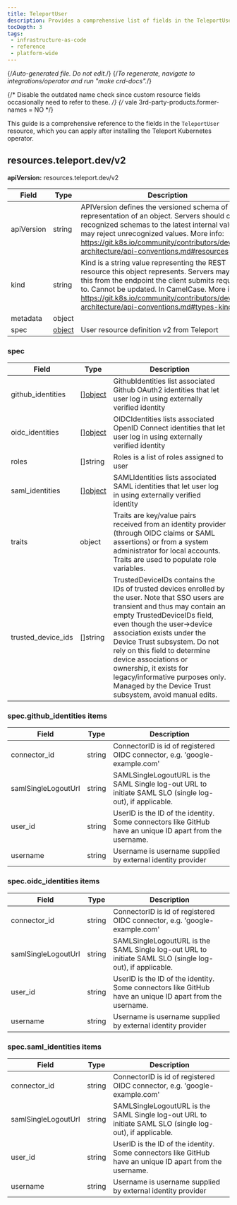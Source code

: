 ```yaml
---
title: TeleportUser
description: Provides a comprehensive list of fields in the TeleportUser resource available through the Teleport Kubernetes operator
tocDepth: 3
tags:
 - infrastructure-as-code
 - reference
 - platform-wide
---
```


{/*Auto-generated file. Do not edit.*/}
{/*To regenerate, navigate to integrations/operator and run "make crd-docs".*/}

{/* Disable the outdated name check since custom resource fields occasionally
need to refer to these. */}
{/* vale 3rd-party-products.former-names = NO */}

This guide is a comprehensive reference to the fields in the `TeleportUser`
resource, which you can apply after installing the Teleport Kubernetes operator.


## resources.teleport.dev/v2

**apiVersion:** resources.teleport.dev/v2

|Field|Type|Description|
|---|---|---|
|apiVersion|string|APIVersion defines the versioned schema of this representation of an object. Servers should convert recognized schemas to the latest internal value, and may reject unrecognized values. More info: https://git.k8s.io/community/contributors/devel/sig-architecture/api-conventions.md#resources|
|kind|string|Kind is a string value representing the REST resource this object represents. Servers may infer this from the endpoint the client submits requests to. Cannot be updated. In CamelCase. More info: https://git.k8s.io/community/contributors/devel/sig-architecture/api-conventions.md#types-kinds|
|metadata|object||
|spec|[object](#spec)|User resource definition v2 from Teleport|

### spec

|Field|Type|Description|
|---|---|---|
|github_identities|[][object](#specgithub_identities-items)|GithubIdentities list associated Github OAuth2 identities that let user log in using externally verified identity|
|oidc_identities|[][object](#specoidc_identities-items)|OIDCIdentities lists associated OpenID Connect identities that let user log in using externally verified identity|
|roles|[]string|Roles is a list of roles assigned to user|
|saml_identities|[][object](#specsaml_identities-items)|SAMLIdentities lists associated SAML identities that let user log in using externally verified identity|
|traits|object|Traits are key/value pairs received from an identity provider (through OIDC claims or SAML assertions) or from a system administrator for local accounts. Traits are used to populate role variables.|
|trusted_device_ids|[]string|TrustedDeviceIDs contains the IDs of trusted devices enrolled by the user.  Note that SSO users are transient and thus may contain an empty TrustedDeviceIDs field, even though the user->device association exists under the Device Trust subsystem. Do not rely on this field to determine device associations or ownership, it exists for legacy/informative purposes only.  Managed by the Device Trust subsystem, avoid manual edits.|

### spec.github_identities items

|Field|Type|Description|
|---|---|---|
|connector_id|string|ConnectorID is id of registered OIDC connector, e.g. 'google-example.com'|
|samlSingleLogoutUrl|string|SAMLSingleLogoutURL is the SAML Single log-out URL to initiate SAML SLO (single log-out), if applicable.|
|user_id|string|UserID is the ID of the identity. Some connectors like GitHub have an unique ID apart from the username.|
|username|string|Username is username supplied by external identity provider|

### spec.oidc_identities items

|Field|Type|Description|
|---|---|---|
|connector_id|string|ConnectorID is id of registered OIDC connector, e.g. 'google-example.com'|
|samlSingleLogoutUrl|string|SAMLSingleLogoutURL is the SAML Single log-out URL to initiate SAML SLO (single log-out), if applicable.|
|user_id|string|UserID is the ID of the identity. Some connectors like GitHub have an unique ID apart from the username.|
|username|string|Username is username supplied by external identity provider|

### spec.saml_identities items

|Field|Type|Description|
|---|---|---|
|connector_id|string|ConnectorID is id of registered OIDC connector, e.g. 'google-example.com'|
|samlSingleLogoutUrl|string|SAMLSingleLogoutURL is the SAML Single log-out URL to initiate SAML SLO (single log-out), if applicable.|
|user_id|string|UserID is the ID of the identity. Some connectors like GitHub have an unique ID apart from the username.|
|username|string|Username is username supplied by external identity provider|

